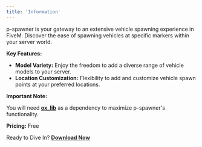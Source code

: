 ```yaml
---
title: 'Information'
---
```


p-spawner is your gateway to an extensive vehicle spawning experience in FiveM. Discover the ease of spawning vehicles at specific markers within your server world.

**Key Features:**

- **Model Variety:** Enjoy the freedom to add a diverse range of vehicle models to your server.
- **Location Customization:** Flexibility to add and customize vehicle spawn points at your preferred locations.

**Important Note:**

You will need **[ox_lib](https://github.com/overextended/ox_lib)** as a dependency to maximize p-spawner's functionality.

**Pricing:** Free

Ready to Dive In? **[Download Now](https://github.com/Pinkablee/p-spawner/)**